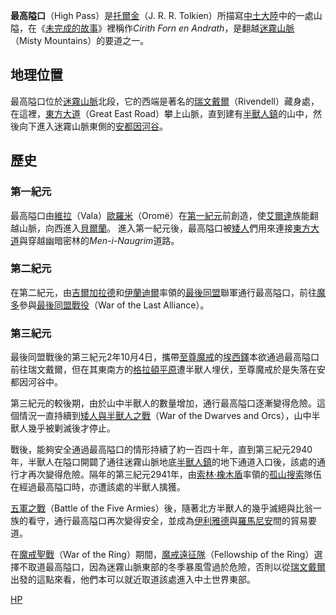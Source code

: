 {{in-universe|time=2018-05-25T08:46:47+00:00}}
{{unreferenced|time=2018-05-25T08:46:47+00:00}}
'''最高隘口'''（High Pass）是[[托爾金|托爾金]]（J. R. R. Tolkien）所描寫[[中土大陸|中土大陸]]中的一處山隘，在《[[未完成的故事|未完成的故事]]》裡稱作''Cirith Forn en Andrath''，是翻越[[迷霧山脈|迷霧山脈]]（Misty Mountains）的要道之一。

==地理位置==
最高隘口位於[[迷霧山脈|迷霧山脈]]北段，它的西端是著名的[[瑞文戴爾|瑞文戴爾]]（Rivendell）藏身處，在這裡，[[東方大道|東方大道]]（Great East Road）攀上山脈，直到建有[[半獸人鎮|半獸人鎮]]的山中，然後向下進入迷霧山脈東側的[[安都因河谷|安都因河谷]]。

==歷史==
===第一紀元===
最高隘口由[[維拉|維拉]]（Vala）[[歐羅米|歐羅米]]（Oromë）在[[第一紀元|第一紀元]]前創造，使[[艾爾達|艾爾達]]族能翻越山脈，向西進入[[貝爾蘭|貝爾蘭]]。
進入第一紀元後，最高隘口被[[矮人|矮人]]們用來連接[[東方大道|東方大道]]與穿越幽暗密林的''Men-i-Naugrim''道路。

===第二紀元===
在第二紀元，由[[吉爾加拉德|吉爾加拉德]]和[[伊蘭迪爾|伊蘭迪爾]]率領的[[最後同盟|最後同盟]]聯軍通行最高隘口，前往[[魔多|魔多]]參與[[最後同盟戰役|最後同盟戰役]]（War of the Last Alliance）。

===第三紀元===
最後同盟戰後的第三紀元2年10月4日，攜帶[[至尊魔戒|至尊魔戒]]的[[埃西鐸|埃西鐸]]本欲通過最高隘口前往瑞文戴爾，但在其東南方的[[格拉頓平原|格拉頓平原]]遭半獸人埋伏，至尊魔戒於是失落在安都因河谷中。

第三紀元的較後期，由於山中半獸人的數量增加，通行最高隘口逐漸變得危險。這個情況一直持續到[[矮人與半獸人之戰|矮人與半獸人之戰]]（War of the Dwarves and Orcs），山中半獸人幾乎被剿滅後才停止。

戰後，能夠安全通過最高隘口的情形持續了約一百四十年，直到第三紀元2940年，半獸人在隘口開闢了通往迷霧山脈地底[[半獸人鎮|半獸人鎮]]的地下通道入口後，該處的通行才再次變得危險。隔年的第三紀元2941年，由[[索林·橡木盾|索林·橡木盾]]率領的[[孤山搜索|孤山搜索]]隊伍在經過最高隘口時，亦遭該處的半獸人擒獲。

[[五軍之戰|五軍之戰]]（Battle of the Five Armies）後，隨著北方半獸人的幾乎滅絕與比翁一族的看守，通行最高隘口再次變得安全，並成為[[伊利雅德|伊利雅德]]與[[羅馬尼安|羅馬尼安]]間的貿易要道。

在[[魔戒聖戰|魔戒聖戰]]（War of the Ring）期間，[[魔戒遠征隊|魔戒遠征隊]]（Fellowship of the Ring）選擇不取道最高隘口，因為迷霧山脈東部的冬季暴風雪過於危險，否則以從[[瑞文戴爾|瑞文戴爾]]出發的這點來看，他們本可以就近取道該處進入中土世界東部。

{{Arda Mountains}}

[[Category:中土大陸的地理|HP]]